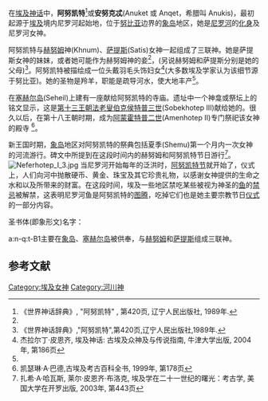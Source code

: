 {{Infobox deity
| type        = Egyptian
| name        = 阿努凯特
| image       = Anuket.svg
| image_size  = 
| alt         = 
| caption     = 阿努凯特女神，描绘成一位头戴高大羽毛头饰的女人。
| god_of      = '''河流女神'''
| hiro        = <hiero>a:n-q:t-B1</hiero>
| cult_center = [[象岛|象岛]], {{link-en|赫尔岛|Seheil}}
| symbol      = 
| parents     = 
| siblings    = [[赫努姆|赫努姆]]和[[萨提斯|萨提斯]]
| consort     = 
| offspring   =
}}
在[[埃及神话|埃及神话]]中，'''阿努凯特'''<ref>《世界神话辞典》, "阿努凯特" , 第420页, 辽宁人民出版社, 1989年.</ref>或'''安努克忒'''(Anuket 或 Anqet，希腊叫 Anukis)，最初起源于[[埃及|埃及]]境内尼罗河起始地，位于[[努比亚|努比亚]]边界的[[象岛|象岛]]地区，她是[[尼罗河|尼罗河]]的[[化身|化身]]及尼罗河女神。

阿努凯特与[[赫努姆|赫努姆]]神(Khnum)、[[萨提斯|萨提斯]](Satis)女神一起组成了三联神。她是萨提斯女神的妹妹，或者她可能作为赫努姆神的妾<ref name="Pinch"/>，(另说赫努姆和萨提斯分别是她的父母)<ref name="#1">《世界神话辞典》,"阿努凯特",第420页,辽宁人民出版社,1989年.</ref>。阿努凯特被描绘成一位头戴羽毛头饰妇女<ref name="Pinch">杰拉尔丁·皮恩齐, 埃及神话: 古埃及众神及与传说指南, 牛津大学出版, 2004年, 第186页</ref>(大多数埃及学家认为该细节源于努比亚)。她的圣物是羚羊，职能是疏导河水，使大地丰产<ref name="#1"/>。

在[[塞赫尔岛|塞赫尔岛]](Seheil)上建有一座献给阿努凯特的寺庙。遗址中一个神龛或祭坛上的铭文显示，这是[[第十三王朝|第十三王朝]][[法老|法老]][[叟伯克侯特普三世|叟伯克侯特普三世]](Sobekhotep III)献给她的。很久以后，在第十八王朝时期，成为[[阿蒙霍特普二世|阿蒙霍特普二世]](Amenhotep II)专门祭祀该女神的殿寺
<ref>凯瑟琳·A·巴德,古埃及考古百科全书, 1999年, 第178页</ref>。

新王国时期，[[象岛|象岛]]地区对阿努凯特的祭典包括夏季(Shemu)第一个月内一次女神的河流游行。碑文中所提到在这段时间内的赫努姆和阿努凯特节日游行<ref>扎希·A·哈瓦斯, 莱尔·皮恩齐·布洛克, 埃及学在二十一世纪的曙光：考古学, 美国大学在开罗出版, 2003年, 第443页</ref>。
[[File:Neferhotep_I_3.jpg|thumb]] 
当尼罗河开始每年的泛洪时，[[阿努凯特节|阿努凯特节]]就开始了，仪式上，人们向河中抛散硬币、黄金、珠宝及其它珍贵礼物，以感谢女神提供的生命之水和以及所带来的财富。在这段时间，埃及一些地区禁吃某些被视为神圣的[[鱼|鱼]]的[[禁忌|禁忌]]被解禁，这表明尼罗河鱼是阿努凯特的[[图腾|图腾]]，吃掉它们也是她主要宗教节日[[仪式|仪式]]的一部分内容。

圣书体(即象形文)名字：

<hiero>a:n-q:t-B1</hiero>主要在[[象岛|象岛]]、[[塞赫尔岛|塞赫尔岛]]被供奉，与[[赫努姆|赫努姆]]和[[萨提斯|萨提斯]]组成三联神。

==参考文献==
{{Reflist}}


{{Authority control}}
[[Category:埃及女神|Category:埃及女神]]
[[Category:河川神|Category:河川神]]

{{埃及神話}}